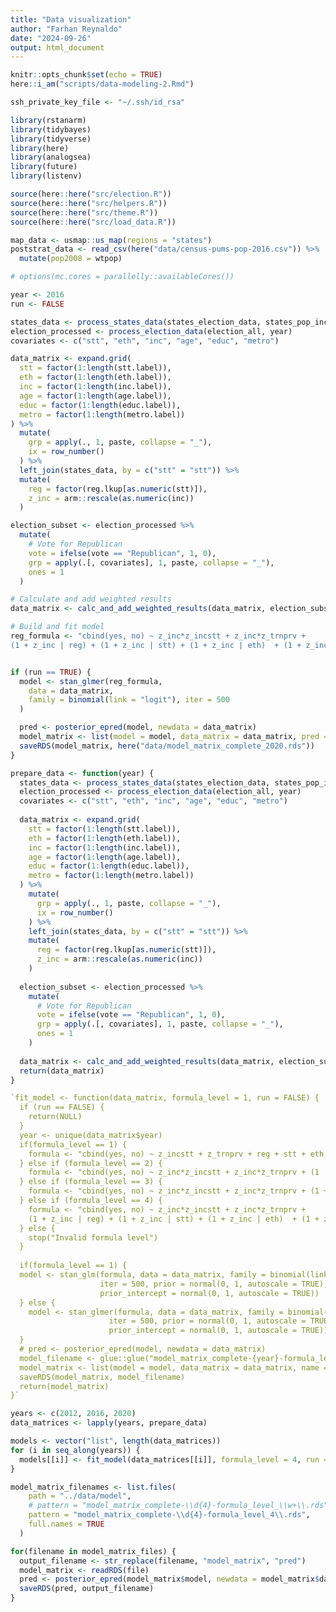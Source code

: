 ```yaml
---
title: "Data visualization"
author: "Farhan Reynaldo"
date: "2024-09-26"
output: html_document
---
```


```r
knitr::opts_chunk$set(echo = TRUE)
here::i_am("scripts/data-modeling-2.Rmd")

ssh_private_key_file <- "~/.ssh/id_rsa"
```


```r
library(rstanarm)
library(tidybayes)
library(tidyverse)
library(here)
library(analogsea)
library(future)
library(listenv)

source(here::here("src/election.R"))
source(here::here("src/helpers.R"))
source(here::here("src/theme.R"))
source(here::here("src/load_data.R"))

map_data <- usmap::us_map(regions = "states")
poststrat_data <- read_csv(here("data/census-pums-pop-2016.csv")) %>%
  mutate(pop2008 = wtpop)

# options(mc.cores = parallelly::availableCores())
```


```r
year <- 2016
run <- FALSE

states_data <- process_states_data(states_election_data, states_pop_income_data, year)
election_processed <- process_election_data(election_all, year)
covariates <- c("stt", "eth", "inc", "age", "educ", "metro")

data_matrix <- expand.grid(
  stt = factor(1:length(stt.label)),
  eth = factor(1:length(eth.label)),
  inc = factor(1:length(inc.label)),
  age = factor(1:length(age.label)),
  educ = factor(1:length(educ.label)),
  metro = factor(1:length(metro.label))
) %>%
  mutate(
    grp = apply(., 1, paste, collapse = "_"),
    ix = row_number()
  ) %>%
  left_join(states_data, by = c("stt" = "stt")) %>%
  mutate(
    reg = factor(reg.lkup[as.numeric(stt)]),
    z_inc = arm::rescale(as.numeric(inc))
  )

election_subset <- election_processed %>%
  mutate(
    # Vote for Republican
    vote = ifelse(vote == "Republican", 1, 0),
    grp = apply(.[, covariates], 1, paste, collapse = "_"),
    ones = 1
  )

# Calculate and add weighted results
data_matrix <- calc_and_add_weighted_results(data_matrix, election_subset)

# Build and fit model
reg_formula <- "cbind(yes, no) ~ z_inc*z_incstt + z_inc*z_trnprv +
(1 + z_inc | reg) + (1 + z_inc | stt) + (1 + z_inc | eth)  + (1 + z_inc | educ) + (1 + z_inc | age) + (1 + z_inc | metro) + (1 | inc) + (1 | reg : eth) + (1 | reg : inc) + (1 | reg : age) + (1 | reg : metro) + (1 | stt : eth) + (1 | stt : inc) + (1 | stt : age) + (1 | stt : metro) + (1 | eth : inc) + (1 | eth : age) + (1 | eth : metro) + (1 | inc : age) + (1 | inc : metro) + (1 | educ : age) + (1 | educ : stt) + (1 | educ : inc) + (1 | educ : eth) + (1 | educ : reg) + (1 | educ : metro)"


if (run == TRUE) {
  model <- stan_glmer(reg_formula,
    data = data_matrix,
    family = binomial(link = "logit"), iter = 500
  )

  pred <- posterior_epred(model, newdata = data_matrix)
  model_matrix <- list(model = model, data_matrix = data_matrix, pred = pred)
  saveRDS(model_matrix, here("data/model_matrix_complete_2020.rds"))
}
```

```r
prepare_data <- function(year) {
  states_data <- process_states_data(states_election_data, states_pop_income_data, year)
  election_processed <- process_election_data(election_all, year)
  covariates <- c("stt", "eth", "inc", "age", "educ", "metro")
  
  data_matrix <- expand.grid(
    stt = factor(1:length(stt.label)),
    eth = factor(1:length(eth.label)),
    inc = factor(1:length(inc.label)),
    age = factor(1:length(age.label)),
    educ = factor(1:length(educ.label)),
    metro = factor(1:length(metro.label))
  ) %>%
    mutate(
      grp = apply(., 1, paste, collapse = "_"),
      ix = row_number()
    ) %>%
    left_join(states_data, by = c("stt" = "stt")) %>%
    mutate(
      reg = factor(reg.lkup[as.numeric(stt)]),
      z_inc = arm::rescale(as.numeric(inc))
    )
  
  election_subset <- election_processed %>%
    mutate(
      # Vote for Republican
      vote = ifelse(vote == "Republican", 1, 0),
      grp = apply(.[, covariates], 1, paste, collapse = "_"),
      ones = 1
    )
  
  data_matrix <- calc_and_add_weighted_results(data_matrix, election_subset)
  return(data_matrix)
}

`fit_model <- function(data_matrix, formula_level = 1, run = FALSE) {
  if (run == FALSE) {
    return(NULL)
  }
  year <- unique(data_matrix$year)
  if(formula_level == 1) {
    formula <- "cbind(yes, no) ~ z_incstt + z_trnprv + reg + stt + eth + educ + age + metro + inc"
  } else if (formula_level == 2) {
    formula <- "cbind(yes, no) ~ z_inc*z_incstt + z_inc*z_trnprv + (1 | reg) + (1 | stt) + (1 | eth)  + (1 | educ) + (1 | age) + (1 | metro) + (1 | inc)"
  } else if (formula_level == 3) {
    formula <- "cbind(yes, no) ~ z_inc*z_incstt + z_inc*z_trnprv + (1 + z_inc | reg) + (1 + z_inc | stt) + (1 + z_inc | eth)  + (1 + z_inc | educ) + (1 + z_inc | age) + (1 + z_inc | metro) + (1 | inc)"
  } else if (formula_level == 4) {
    formula <- "cbind(yes, no) ~ z_inc*z_incstt + z_inc*z_trnprv +
    (1 + z_inc | reg) + (1 + z_inc | stt) + (1 + z_inc | eth)  + (1 + z_inc | educ) + (1 + z_inc | age) + (1 + z_inc | metro) + (1 | inc) + (1 | reg : eth) + (1 | reg : inc) + (1 | reg : age) + (1 | reg : metro) + (1 | stt : eth) + (1 | stt : inc) + (1 | stt : age) + (1 | stt : metro) + (1 | eth : inc) + (1 | eth : age) + (1 | eth : metro) + (1 | inc : age) + (1 | inc : metro) + (1 | educ : age) + (1 | educ : stt) + (1 | educ : inc) + (1 | educ : eth) + (1 | educ : reg) + (1 | educ : metro)"
  } else {
    stop("Invalid formula level")
  }
  
  if(formula_level == 1) {
  model <- stan_glm(formula, data = data_matrix, family = binomial(link = "logit"),
                    iter = 500, prior = normal(0, 1, autoscale = TRUE),
                    prior_intercept = normal(0, 1, autoscale = TRUE))
  } else {
    model <- stan_glmer(formula, data = data_matrix, family = binomial(link = "logit"),
                      iter = 500, prior = normal(0, 1, autoscale = TRUE),
                      prior_intercept = normal(0, 1, autoscale = TRUE))
  }
  # pred <- posterior_epred(model, newdata = data_matrix)
  model_filename <- glue::glue("model_matrix_complete-{year}-formula_level_{formula_level}.rds")
  model_matrix <- list(model = model, data_matrix = data_matrix, name = model_filename)
  saveRDS(model_matrix, model_filename)
  return(model_matrix)
}`
```

```r
years <- c(2012, 2016, 2020)
data_matrices <- lapply(years, prepare_data)

models <- vector("list", length(data_matrices))
for (i in seq_along(years)) {
  models[[i]] <- fit_model(data_matrices[[i]], formula_level = 4, run = TRUE)
}
```

```r
model_matrix_filenames <- list.files(
    path = "../data/model", 
    # pattern = "model_matrix_complete-\\d{4}-formula_level_\\w+\\.rds", 
    pattern = "model_matrix_complete-\\d{4}-formula_level_4\\.rds",
    full.names = TRUE
  )

for(filename in model_matrix_files) {
  output_filename <- str_replace(filename, "model_matrix", "pred")
  model_matrix <- readRDS(file)
  pred <- posterior_epred(model_matrix$model, newdata = model_matrix$data_matrix)
  saveRDS(pred, output_filename)
}
```